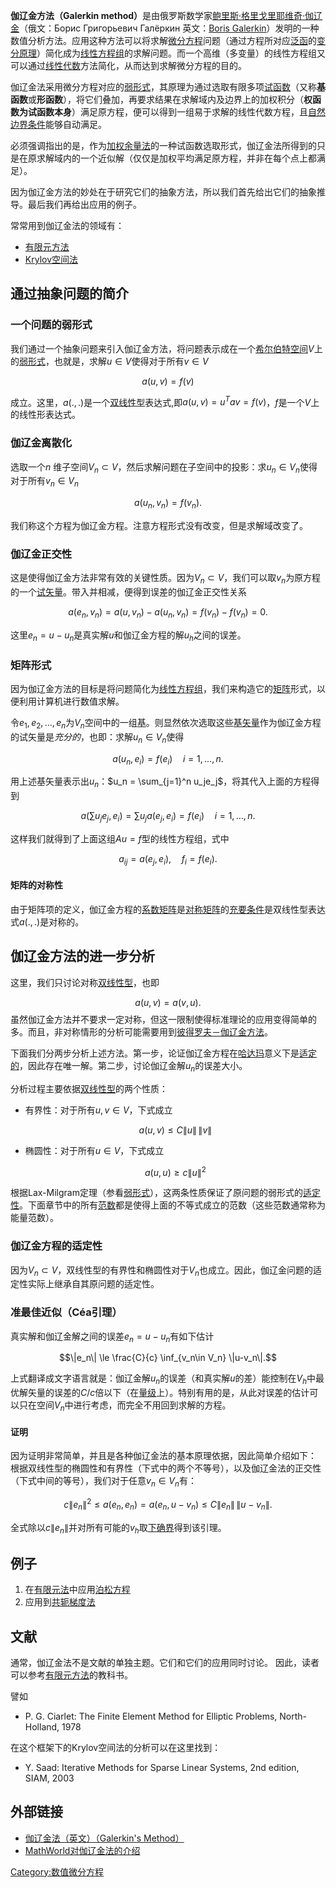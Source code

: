 '''伽辽金方法（Galerkin method）'''是由俄罗斯数学家[[鲍里斯·格里戈里耶维奇·伽辽金|鲍里斯·格里戈里耶维奇·伽辽金]]（俄文：Борис Григорьевич Галёркин 英文：[[Boris_Galerkin|Boris Galerkin]]）发明的一种数值分析方法。应用这种方法可以将求解[[微分方程|微分方程]]问题（通过方程所对应[[泛函|泛函]]的[[变分原理|变分原理]]）简化成为[[线性方程组|线性方程组]]的求解问题。而一个高维（多变量）的线性方程组又可以通过[[线性代数|线性代数]]方法简化，从而达到求解微分方程的目的。

伽辽金法采用微分方程对应的[[弱形式|弱形式]]，其原理为通过选取有限多项[[试函数|试函数]]（又称'''基函数'''或'''形函数'''），将它们叠加，再要求结果在求解域内及边界上的加权积分（'''权函数为试函数本身'''）满足原方程，便可以得到一组易于求解的线性代数方程，且[[自然边界条件|自然边界条件]]能够自动满足。

必须强调指出的是，作为[[加权余量法|加权余量法]]的一种试函数选取形式，伽辽金法所得到的只是在原求解域内的一个近似解（仅仅是加权平均满足原方程，并非在每个点上都满足）。

因为伽辽金方法的妙处在于研究它们的抽象方法，所以我们首先给出它们的抽象推导。最后我们再给出应用的例子。


常常用到伽辽金法的领域有：
* [[有限元方法|有限元方法]]
* [[Krylov空间法|Krylov空间法]]

==通过抽象问题的简介==

===一个问题的弱形式===
我们通过一个抽象问题来引入伽辽金方法，将问题表示成在一个[[希尔伯特空间|希尔伯特空间]]<math>V</math>上的[[弱形式|弱形式]]，也就是，求解<math>u\in V</math>使得对于所有<math>v\in V</math>

:<math>a(u,v) = f(v)</math>

成立。这里，<math>a(.,.)</math>是一个[[双线性型|双线性型]]表达式,即<math>a(u,v) = u^Tav=f(v)</math>，<math>f</math>是一个<math>V</math>上的线性形表达式。

===伽辽金离散化===
选取一个''n'' 维子空间<math>V_n \subset V</math>，然后求解问题在子空间中的投影：求<math>u_n\in V_n</math>使得对于所有<math>v_n\in V_n</math>

:<math>a(u_n,v_n) = f(v_n).</math>

我们称这个方程为伽辽金方程。注意方程形式没有改变，但是求解域改变了。

===伽辽金正交性===
这是使得伽辽金方法非常有效的关键性质。因为<math>V_n \subset V</math>，我们可以取<math>v_n</math>为原方程的一个[[试矢量|试矢量]]。带入并相减，便得到误差的伽辽金正交性关系

:<math> a(e_n, v_n) = a(u,v_n) - a(u_n, v_n) = f(v_n) - f(v_n) = 0.</math>

这里<math>e_n = u-u_n</math>是真实解<math>u</math>和伽辽金方程的解<math>u_h</math>之间的误差。

===矩阵形式===
因为伽辽金方法的目标是将问题简化为[[线性方程组|线性方程组]]，我们来构造它的[[矩阵|矩阵]]形式，以便利用计算机进行数值求解。

令<math>e_1, e_2,\ldots,e_n</math>为<math>V_n</math>空间中的一组[[基矢量|基]]。则显然依次选取这些[[基矢量|基矢量]]作为伽辽金方程的试矢量是''充分的''，也即：求解<math>u_n \in V_n</math>使得

:<math>a(u_n, e_i) = f(e_i) \quad i=1,\ldots,n.</math>

用上述基矢量表示出<math>u_n</math>：<math>u_n = \sum_{j=1}^n u_je_j</math>，将其代入上面的方程得到

:<math>a(\sum u_je_j, e_i) = \sum u_j a(e_j, e_i) = f(e_i) \quad i=1,\ldots,n.</math>

这样我们就得到了上面这组<math>Au=f</math>型的线性方程组，式中

:<math>a_{ij} = a(e_j, e_i), \quad f_i = f(e_i).</math>

====矩阵的对称性====
由于矩阵项的定义，伽辽金方程的[[系数矩阵|系数矩阵]]是[[对称矩阵|对称矩阵]]的[[充要条件|充要条件]]是双线性型表达式<math>a(.,.)</math>是对称的。

==伽辽金方法的进一步分析==
这里，我们只讨论对称[[双线性型|双线性型]]，也即
:<math>a(u,v) = a(v,u).</math>
虽然伽辽金方法并不要求一定对称，但这一限制使得标准理论的应用变得简单的多。而且，非对称情形的分析可能需要用到[[彼得罗夫－伽辽金方法|彼得罗夫－伽辽金方法]]。

下面我们分两步分析上述方法。第一步，论证伽辽金方程在[[哈达玛|哈达玛]]意义下是[[适定性|适定的]]，因此存在唯一解。第二步，讨论伽辽金解<math>u_n</math>的误差大小。

分析过程主要依据[[双线性型|双线性型]]的两个性质：
* 有界性：对于所有<math>u,v\in V</math>，下式成立
*:<math>a(u,v) \le C \|u\|\, \|v\|</math>
* 椭圆性：对于所有<math>u\in V</math>，下式成立
*:<math>a(u,u) \ge c \|u\|^2</math>
根据Lax-Milgram定理（参看[[弱形式|弱形式]]），这两条性质保证了原问题的弱形式的[[适定性|适定性]]。下面章节中的所有[[范数|范数]]都是使得上面的不等式成立的范数（这些范数通常称为能量范数）。

===伽辽金方程的适定性===
因为<math>V_n \subset V</math>，双线性型的有界性和椭圆性对于<math>V_n</math>也成立。因此，伽辽金问题的适定性实际上继承自其原问题的适定性。

===准最佳近似（Céa引理）===
真实解和伽辽金解之间的误差<math>e_n = u-u_n</math>有如下估计
:<math>\|e_n\| \le \frac{C}{c} \inf_{v_n\in V_n} \|u-v_n\|.</math>

上式翻译成文字语言就是：伽辽金解<math>u_n</math>的误差（和真实解<math>u</math>的差）能控制在<math>V_h</math>中最优解矢量的误差的<math>C/c</math>倍以下（在[[量级|量级]]上）。特别有用的是，从此对误差的估计可以只在空间<math>V_n</math>中进行考虑，而完全不用回到求解的方程。

====证明====
因为证明非常简单，并且是各种伽辽金法的基本原理依据，因此简单介绍如下：
根据双线性型的椭圆性和有界性（下式中的两个不等号），以及伽辽金法的正交性（下式中间的等号），我们对于任意<math>v_n\in V_n</math>有：

:<math>c\|e_n\|^2 \le a(e_n, e_n) = a(e_n, u-v_n) \le C \|e_n\| \, \|u-v_n\|.</math>

全式除以<math>c \|e_n\|</math>并对所有可能的<math>v_h</math>取[[下确界|下确界]]得到该引理。

==例子==
<!--待补充-->
#在[[有限元法|有限元法]]中应用[[泊松方程|泊松方程]]
#应用到[[共轭梯度法|共轭梯度法]]

==文献==
通常，伽辽金法不是文献的单独主题。它们和它们的应用同时讨论。
因此，读者可以参考[[有限元方法|有限元方法]]的教科书。

譬如

*P. G. Ciarlet: The Finite Element Method for Elliptic Problems, North-Holland, 1978


在这个框架下的Krylov空间法的分析可以在这里找到：

* Y. Saad: Iterative Methods for Sparse Linear Systems, 2nd edition, SIAM, 2003


==外部链接==
* [https://web.archive.org/web/20060509214203/http://math.fullerton.edu/mathews/n2003/GalerkinMod.html 伽辽金法（英文）（Galerkin's Method）]
* [http://mathworld.wolfram.com/GalerkinMethod.html MathWorld对伽辽金法的介绍]{{Wayback|url=http://mathworld.wolfram.com/GalerkinMethod.html |date=20051224175837 }}



{{Authority control}}
[[Category:数值微分方程|Category:数值微分方程]]